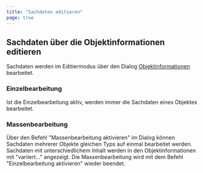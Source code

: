 ```yaml
---
title: "Sachdaten editieren"
page: true
---
```

## Sachdaten &#252;ber die Objektinformationen editieren

Sachdaten werden im Editiermodus &#252;ber den Dialog [Objektinformationen](../objektinformationen/allgemein)
 bearbeitet.

### Einzelbearbeitung
Ist die Einzelbearbeitung aktiv, werden immer die Sachdaten eines Objektes bearbeitet.

### Massenbearbeitung
&#220;ber den Befehl &quot;Massenbearbeitung aktivieren&quot; im Dialog k&#246;nnen Sachdaten mehrerer Objekte gleichen Typs auf einmal bearbeitet werden.
Sachdaten mit unterschiedlichem Inhalt werden in den Objektinformationen mit &quot;variiert...&quot; angezeigt.
Die Massenbearbeitung wird mit dem Befehl &quot;Einzelbearbeitung aktivieren&quot; wieder beendet.
